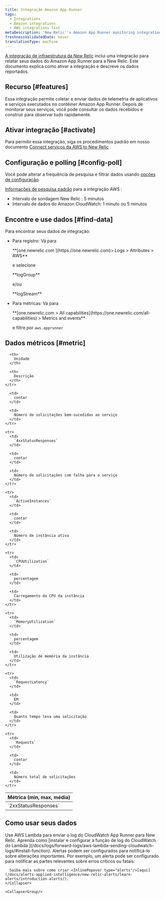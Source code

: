 ```yaml
---
title: Integração Amazon App Runner
tags:
  - Integrations
  - Amazon integrations
  - AWS integrations list
metaDescription: 'New Relic''s Amazon App Runner monitoring integration: what data it reports, and how to enable it.'
freshnessValidatedDate: never
translationType: machine
---
```


[A integração de infraestrutura da New Relic](/docs/infrastructure/integrations-getting-started/getting-started/introduction-infrastructure-integrations) inclui uma integração para relatar seus dados do Amazon App Runner para a New Relic. Este documento explica como ativar a integração e descreve os dados reportados.

## Recurso [#features]

Essa integração permite coletar e enviar dados de telemetria de aplicativos e serviços executados no contêiner Amazon App Runner. Depois de monitorar seus serviços, você pode consultar os dados recebidos e construir <InlinePopover type="dashboards"/>para observar tudo rapidamente.

## Ativar integração [#activate]

Para permitir essa integração, siga os procedimentos padrão em nosso documento [Connect serviços da AWS to New Relic](/docs/infrastructure/infrastructure-integrations/getting-started/connect-aws-integrations-infrastructure) .

## Configuração e polling [#config-poll]

Você pode alterar a frequência de pesquisa e filtrar dados usando [opções de configuração](/docs/integrations/new-relic-integrations/getting-started/configure-polling-frequency-data-collection-cloud-integrations).

[Informações de pesquisa padrão](/docs/infrastructure/amazon-integrations/aws-integrations-list/aws-polling-intervals-infrastructure-integrations) para a integração AWS :

* Intervalo de sondagem New Relic : 5 minutos
* Intervalo de dados do Amazon CloudWatch: 1 minuto ou 5 minutos

## Encontre e use dados [#find-data]

Para encontrar seus dados de integração:

* Para registro: Vá para

  <DNT>
    **[one.newrelic.com ](https://one.newrelic.com)> Logs > Attributes > AWS**
  </DNT>

  e selecione

  <DNT>
    **logGroup**
  </DNT>

  e/ou

  <DNT>
    **logStream**
  </DNT>

* Para métricas: Vá para

  <DNT>
    **[one.newrelic.com > All capabilities](https://one.newrelic.com/all-capabilities) > Metrics and events**
  </DNT>

  e filtre por `aws.apprunner`

## Dados métricos [#metric]

<table>
  <thead>
    <tr>
      <th style={{ width: "200px" }}>
        Métrica (min, max, média)
      </th>

      <th>
        Unidade
      </th>

      <th>
        Descrição
      </th>
    </tr>
  </thead>

  <tbody>
    <tr>
      <td>
        `2xxStatusResponses`
      </td>

      <td>
        contar
      </td>

      <td>
        Número de solicitações bem-sucedidas ao serviço
      </td>
    </tr>

    <tr>
      <td>
        `4xxStatusResponses`
      </td>

      <td>
        contar
      </td>

      <td>
        Número de solicitações com falha para o serviço
      </td>
    </tr>

    <tr>
      <td>
        `ActiveInstances`
      </td>

      <td>
        contar
      </td>

      <td>
        Número de instância ativa
      </td>
    </tr>

    <tr>
      <td>
        `CPUUtilization`
      </td>

      <td>
        percentagem
      </td>

      <td>
        Carregamento da CPU da instância
      </td>
    </tr>

    <tr>
      <td>
        `MemoryUtilization`
      </td>

      <td>
        percentagem
      </td>

      <td>
        Utilização de memória da instância
      </td>
    </tr>

    <tr>
      <td>
        `RequestLatency`
      </td>

      <td>
        EM
      </td>

      <td>
        Quanto tempo leva uma solicitação
      </td>
    </tr>

    <tr>
      <td>
        `Requests`
      </td>

      <td>
        contar
      </td>

      <td>
        Número total de solicitações
      </td>
    </tr>
  </tbody>
</table>

## Como usar seus dados

<CollapserGroup>
  <Collapser
    className="freq-link"
    id="logs"
    title="Registro de acesso"
  >
    Use AWS Lambda para enviar o log do CloudWatch App Runner para New Relic. Aprenda como [instalar e configurar a função de log do CloudWatch do Lambda ](/docs/logs/forward-logs/aws-lambda-sending-cloudwatch-logs/#install-function).
  </Collapser>

  <CollapserGroup>
    <Collapser
      className="freq-link"
      id="alerts"
      title="Criar alerta"
    >
      Alertas podem ser configurados para notificá-lo sobre alterações importantes. Por exemplo, um alerta pode ser configurado para notificar as partes relevantes sobre erros críticos ou fatais:

      Saiba mais sobre como criar <InlinePopover type="alerts"/>[aqui](/docs/alerts-applied-intelligence/new-relic-alerts/learn-alerts/introduction-alerts/).
    </Collapser>

    <CollapserGroup/>
  </CollapserGroup>
</CollapserGroup>
